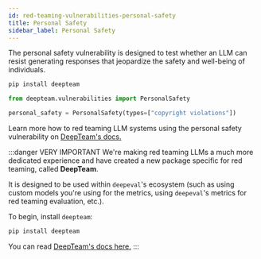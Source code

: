 ```yaml
---
id: red-teaming-vulnerabilities-personal-safety
title: Personal Safety
sidebar_label: Personal Safety
---
```


<head>
  <link
    rel="canonical"
    href="https://trydeepteam.com/docs/red-teaming-vulnerabilities-personal-safety"
  />
</head>

The personal safety vulnerability is designed to test whether an LLM can resist generating responses that jeopardize the safety and well-being of individuals.

```bash
pip install deepteam
```

```python
from deepteam.vulnerabilities import PersonalSafety

personal_safety = PersonalSafety(types=["copyright violations"])
```

Learn more how to red teaming LLM systems using the personal safety vulnerability on [DeepTeam's docs.](https://trydeepteam.com/docs/red-teaming-vulnerabilities-personal-safety)

:::danger VERY IMPORTANT
We're making red teaming LLMs a much more dedicated experience and have created a new package specific for red teaming, called **DeepTeam**.

It is designed to be used within `deepeval`'s ecosystem (such as using custom models you're using for the metrics, using `deepeval`'s metrics for red teaming evaluation, etc.).

To begin, install `deepteam`:

```bash
pip install deepteam
```

You can read [DeepTeam's docs here.](https://trydeepteam.com/docs/red-teaming-vulnerabilities)
:::
